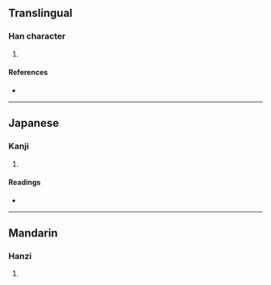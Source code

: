 {{character info/new}}
==Translingual==

===Han character===
{{Han char|rn=85|rad=水|as=11|sn=14|four=36100|canj=EWIM|ids=⿰氵國}}

# {{defn|Han|sort=水11}}

====References====
* {{Han ref|kx=0645.090|dkj=18116|hdz=31723.070|uh=6F0D|ud=28429|bh=E2B6|bd=58038}}

----

==Japanese==

===Kanji===
{{ja-kanji|grade=|rs=水11}}

# {{defn|lang=ja|sort=水11}}

====Readings====
* {{ja-readings|on=[[かく]] (kaku)|kun=}}

----

==Mandarin==

===Hanzi===
{{cmn-hanzi|pin=[[guó]] ([[guo2]])|wg=kuo<sup>2</sup>}}

# {{defn|lang=cmn|sort=水11}}